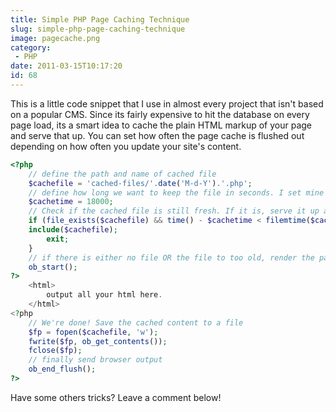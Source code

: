 ```yaml
---
title: Simple PHP Page Caching Technique
slug: simple-php-page-caching-technique
image: pagecache.png
category:
 - PHP
date: 2011-03-15T10:17:20
id: 68
---
```


This is a little code snippet that I use in almost every project that isn't based on a popular CMS. Since its fairly expensive to hit the database on every page load, its a smart idea to cache the plain HTML markup of your page and serve that up. You can set how often the page cache is flushed out depending on how often you update your site's content.

```php
<?php
	// define the path and name of cached file
	$cachefile = 'cached-files/'.date('M-d-Y').'.php';
	// define how long we want to keep the file in seconds. I set mine to 5 hours.
	$cachetime = 18000;
	// Check if the cached file is still fresh. If it is, serve it up and exit.
	if (file_exists($cachefile) && time() - $cachetime < filemtime($cachefile)) {
   	include($cachefile);
    	exit;
	}
	// if there is either no file OR the file to too old, render the page and capture the HTML.
	ob_start();
?>
	<html>
		output all your html here.
	</html>
<?php
	// We're done! Save the cached content to a file
	$fp = fopen($cachefile, 'w');
	fwrite($fp, ob_get_contents());
	fclose($fp);
	// finally send browser output
	ob_end_flush();
?>
```
Have some others tricks? Leave a comment below!